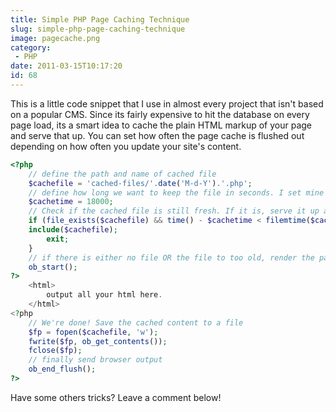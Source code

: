 ```yaml
---
title: Simple PHP Page Caching Technique
slug: simple-php-page-caching-technique
image: pagecache.png
category:
 - PHP
date: 2011-03-15T10:17:20
id: 68
---
```


This is a little code snippet that I use in almost every project that isn't based on a popular CMS. Since its fairly expensive to hit the database on every page load, its a smart idea to cache the plain HTML markup of your page and serve that up. You can set how often the page cache is flushed out depending on how often you update your site's content.

```php
<?php
	// define the path and name of cached file
	$cachefile = 'cached-files/'.date('M-d-Y').'.php';
	// define how long we want to keep the file in seconds. I set mine to 5 hours.
	$cachetime = 18000;
	// Check if the cached file is still fresh. If it is, serve it up and exit.
	if (file_exists($cachefile) && time() - $cachetime < filemtime($cachefile)) {
   	include($cachefile);
    	exit;
	}
	// if there is either no file OR the file to too old, render the page and capture the HTML.
	ob_start();
?>
	<html>
		output all your html here.
	</html>
<?php
	// We're done! Save the cached content to a file
	$fp = fopen($cachefile, 'w');
	fwrite($fp, ob_get_contents());
	fclose($fp);
	// finally send browser output
	ob_end_flush();
?>
```
Have some others tricks? Leave a comment below!